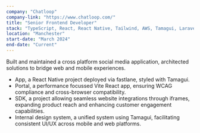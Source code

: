 ```yaml
---
company: "Chatloop"
company-link: "https://www.chatloop.com/"
title: "Senior Frontend Developer"
stack: "TypeScript, React, React Native, Tailwind, AWS, Tamagui, Laravel, Storybook, Vite, Webpack"
location: "Manchester"
start-date: "March 2024"
end-date: "Current"
---
```


Built and maintained a cross platform social media application, architected solutions to bridge web and mobile experiences.

- App, a React Native project deployed via fastlane, styled with Tamagui.
- Portal, a performance focussed Vite React app, ensuring WCAG compliance and cross-browser compatibility. 
- SDK, a project allowing seamless website integrations through iframes, expanding product reach and enhancing customer engagement capabilities.
- Internal design system, a unified system using Tamagui, facilitating consistent UI/UX across mobile and web platforms.
